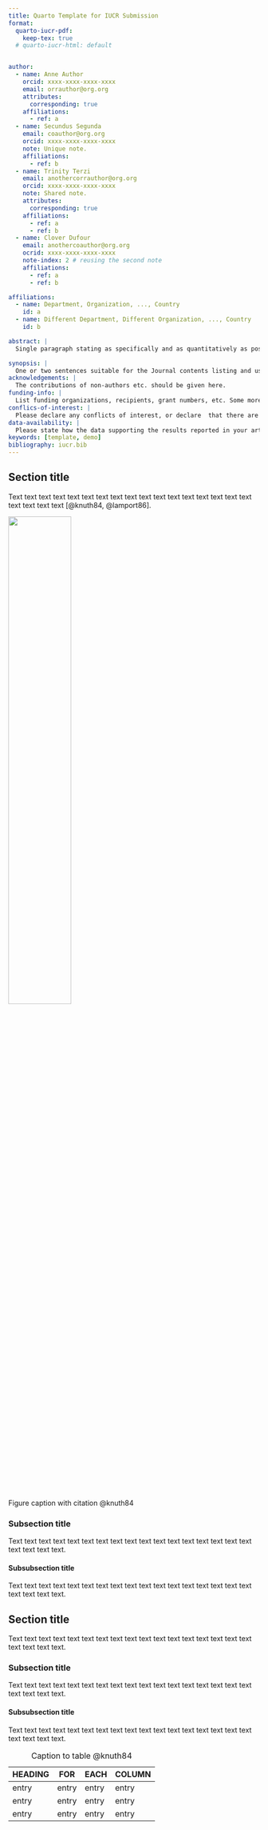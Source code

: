 ```yaml
---
title: Quarto Template for IUCR Submission
format:
  quarto-iucr-pdf: 
    keep-tex: true  
  # quarto-iucr-html: default


author:
  - name: Anne Author
    orcid: xxxx-xxxx-xxxx-xxxx
    email: orrauthor@org.org
    attributes:
      corresponding: true
    affiliations:
      - ref: a
  - name: Secundus Segunda
    email: coauthor@org.org
    orcid: xxxx-xxxx-xxxx-xxxx
    note: Unique note.
    affiliations:
      - ref: b
  - name: Trinity Terzi
    email: anothercorrauthor@org.org
    orcid: xxxx-xxxx-xxxx-xxxx
    note: Shared note.
    attributes:
      corresponding: true
    affiliations:
      - ref: a
      - ref: b
  - name: Clover Dufour
    email: anothercoauthor@org.org
    ocrid: xxxx-xxxx-xxxx-xxxx
    note-index: 2 # reusing the second note
    affiliations:
      - ref: a
      - ref: b

affiliations:
  - name: Department, Organization, ..., Country 
    id: a
  - name: Different Department, Different Organization, ..., Country 
    id: b

abstract: |
  Single paragraph stating as specifically and as quantitatively as possible the principal results obtained, and providing an indication of the broader significance of the work. The abstract should be capable of being understood on its own without access to the text or figures. 

synopsis: |
  One or two sentences suitable for the Journal contents listing and use in promoting your article via social media, highlighting the findings and significance of your work.
acknowledgements: |
  The contributions of non-authors etc. should be given here.
funding-info: | 
  List funding organizations, recipients, grant numbers, etc. Some more funding information is now included.
conflics-of-interest: |
  Please declare any conflicts of interest, or declare  that there are no conflicts of interest.
data-availability: |
  Please state how the data supporting the results reported in your article can be accessed, e.g. within the article, as published supporting material, in repositories, upon request...
keywords: [template, demo]
bibliography: iucr.bib
---
```


## Section title

Text text text text text text text text text text text text text text text text text text text text text [@knuth84, @lamport86].

::: {#fig-figure1}
![](fig1.png){width="50%" align="center"}

Figure caption with citation @knuth84
:::

### Subsection title

Text text text text text text text text text text text text text text text text text text text text text.

#### Subsubsection title

Text text text text text text text text text text text text text text text text text text text text text.

## Section title

Text text text text text text text text text text text text text text text text text text text text text.

### Subsection title

Text text text text text text text text text text text text text text text text text text text text text.

#### Subsubsection title

Text text text text text text text text text text text text text text text text text text text text text.

| HEADING | FOR   | EACH  | COLUMN |
|---------|-------|-------|--------|
| entry   | entry | entry | entry  |
| entry   | entry | entry | entry  |
| entry   | entry | entry | entry  |

: Caption to table @knuth84